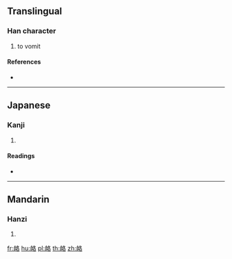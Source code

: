 {{character info/new}}
==Translingual==

===Han character===
{{Han char|rn=143|rad=血|as=06|sn=12|four=|canj=HTHER}}

# to vomit

====References====
* {{Han ref|kx=1107.190|dkj=33985|dj=1570.040|hdz=53052.030|uh=8849|ud=34889}}

----

==Japanese==

===Kanji===
{{ja-kanji|grade=|rs=血06}}

# {{defn|lang=ja|sort=血06}}

====Readings====
* {{ja-readings|on=[[かく]] (kaku), [[きゃく]] (kyaku)|kun=|nanori=}}

----

==Mandarin==

===Hanzi===
{{cmn-hanzi|pin=[[háng]] ([[hang2]]), [[hàng]] ([[hang4]]), [[héng]] ([[heng2]]), [[kè]] ([[ke4]]), [[xìng]] ([[xing4]])|wg=hang<sup>2</sup>, hang<sup>4</sup>, heng<sup>2</sup>, k'o<sup>4</sup>, hsing<sup>4</sup>}}

# {{defn|lang=cmn|sort=血06}}

[[fr:衉]]
[[hu:衉]]
[[pl:衉]]
[[th:衉]]
[[zh:衉]]